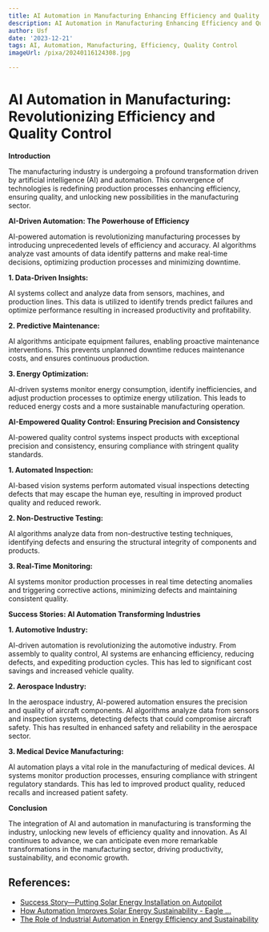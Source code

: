 ```yaml
---
title: AI Automation in Manufacturing Enhancing Efficiency and Quality Control
description: AI Automation in Manufacturing Enhancing Efficiency and Quality Control
author: Usf
date: '2023-12-21'
tags: AI, Automation, Manufacturing, Efficiency, Quality Control
imageUrl: /pixa/20240116124308.jpg

---
```

# AI Automation in Manufacturing: Revolutionizing Efficiency  and  Quality Control

**Introduction**

The manufacturing industry is undergoing a  profound transformation driven by  artificial intelligence (AI) and automation. This  convergence of technologies is redefining production processes enhancing efficiency, ensuring  quality, and unlocking new possibilities  in the manufacturing sector.

**AI-Driven Automation:  The Powerhouse of Efficiency**

AI-powered automation is revolutionizing manufacturing processes by introducing unprecedented levels of efficiency  and accuracy. AI algorithms analyze  vast amounts of data identify patterns and  make real-time decisions, optimizing production  processes and minimizing  downtime.

**1. Data-Driven Insights:**

AI systems collect and analyze data from sensors,  machines, and production lines. This data is utilized to identify  trends predict failures and optimize performance resulting in increased  productivity and profitability.

**2. Predictive Maintenance:**

AI algorithms anticipate equipment  failures, enabling proactive maintenance interventions. This prevents unplanned downtime reduces  maintenance costs, and ensures continuous production.

**3. Energy Optimization:**

AI-driven systems monitor energy consumption, identify  inefficiencies, and adjust production  processes to optimize energy utilization. This leads to  reduced  energy costs and a more sustainable manufacturing operation.

**AI-Empowered Quality Control: Ensuring Precision and Consistency**

AI-powered quality control systems inspect products with exceptional precision and consistency, ensuring compliance with stringent quality standards.

**1. Automated Inspection:**

AI-based vision systems perform automated visual inspections detecting defects that  may escape the human eye, resulting in improved  product quality and reduced rework.

**2. Non-Destructive Testing:**

AI algorithms analyze data from non-destructive  testing techniques, identifying defects and ensuring the structural integrity of components and products.

**3. Real-Time Monitoring:**

AI systems monitor production processes in real time detecting anomalies and triggering corrective actions, minimizing  defects and maintaining consistent quality.

**Success Stories: AI Automation Transforming Industries**

**1. Automotive Industry:**

AI-driven automation is revolutionizing the automotive industry. From assembly to quality control, AI systems are enhancing efficiency, reducing defects, and expediting production cycles. This  has  led to significant cost savings and increased vehicle quality.

**2. Aerospace Industry:**

In the aerospace industry, AI-powered automation ensures the precision and quality of aircraft components. AI algorithms analyze  data from sensors and inspection systems, detecting defects that could compromise aircraft safety.  This  has  resulted in enhanced safety and reliability  in  the aerospace  sector.

**3. Medical Device  Manufacturing:**

AI automation plays a vital role in the manufacturing of medical devices.  AI systems monitor production  processes, ensuring compliance with stringent  regulatory standards. This has led to improved  product quality, reduced recalls and increased patient safety.

**Conclusion**

The integration of AI and automation in manufacturing is transforming the industry, unlocking new levels of efficiency quality and innovation. As AI continues to advance, we can anticipate even more remarkable transformations in the manufacturing sector, driving productivity, sustainability, and economic growth.

## References:
- [Success Story—Putting Solar Energy Installation on Autopilot](https://www.energy.gov/eere/solar/articles/success-story-putting-solar-energy-installation-autopilot)
- [How Automation Improves Solar Energy Sustainability - Eagle ...](https://eagletechnologies.com/2023/06/13/how-automation-improves-solar-energy-sustainability/)
- [The Role of Industrial Automation in Energy Efficiency and Sustainability](https://energy5.com/the-role-of-industrial-automation-in-energy-efficiency-and-sustainability)
